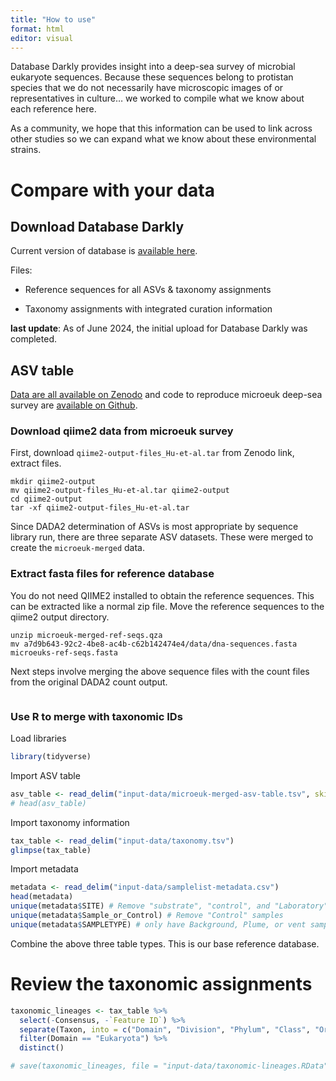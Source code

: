 ```yaml
---
title: "How to use"
format: html
editor: visual
---
```


Database Darkly provides insight into a deep-sea survey of microbial eukaryote sequences. Because these sequences belong to protistan species that we do not necessarily have microscopic images of or representatives in culture... we worked to compile what we know about each reference here.

As a community, we hope that this information can be used to link across other studies so we can expand what we know about these environmental strains.

# Compare with your data


## Download Database Darkly

Current version of database is [available here](https://zenodo.org/records/11490400).

Files:

* Reference sequences for all ASVs & taxonomy assignments

* Taxonomy assignments with integrated curation information

**last update**:
As of June 2024, the initial upload for Database Darkly was completed. 


## ASV table

[Data are all available on Zenodo](https://zenodo.org/records/5959694) and code to reproduce microeuk deep-sea survey are [available on Github](https://github.com/shu251/microeuk-amplicon-survey).

### Download qiime2 data from microeuk survey

First, download `qiime2-output-files_Hu-et-al.tar` from Zenodo link, extract files.

```         
mkdir qiime2-output
mv qiime2-output-files_Hu-et-al.tar qiime2-output
cd qiime2-output 
tar -xf qiime2-output-files_Hu-et-al.tar
```

Since DADA2 determination of ASVs is most appropriate by sequence library run, there are three separate ASV datasets. These were merged to create the `microeuk-merged` data.

### Extract fasta files for reference database

You do not need QIIME2 installed to obtain the reference sequences. This can be extracted like a normal zip file. Move the reference sequences to the qiime2 output directory.

```         
unzip microeuk-merged-ref-seqs.qza
mv a7d9b643-92c2-4be8-ac4b-c62b142474e4/data/dna-sequences.fasta microeuks-ref-seqs.fasta
```

Next steps involve merging the above sequence files with the count files from the original DADA2 count output.

```r

```

### Use R to merge with taxonomic IDs

Load libraries

```r
library(tidyverse)
```

Import ASV table

```r
asv_table <- read_delim("input-data/microeuk-merged-asv-table.tsv", skip = 1)
# head(asv_table)
```

Import taxonomy information

```r
tax_table <- read_delim("input-data/taxonomy.tsv")
glimpse(tax_table)
```

Import metadata

```r
metadata <- read_delim("input-data/samplelist-metadata.csv")
head(metadata)
unique(metadata$SITE) # Remove "substrate", "control", and "Laboratory" samples
unique(metadata$Sample_or_Control) # Remove "Control" samples
unique(metadata$SAMPLETYPE) # only have Background, Plume, or vent samples
```

Combine the above three table types. This is our base reference database.

# Review the taxonomic assignments

```r
taxonomic_lineages <- tax_table %>% 
  select(-Consensus, -`Feature ID`) %>% 
  separate(Taxon, into = c("Domain", "Division", "Phylum", "Class", "Order", "Family", "Genus", "Species"), sep = ";", remove = FALSE) %>% 
  filter(Domain == "Eukaryota") %>%
  distinct()
```

```r
# save(taxonomic_lineages, file = "input-data/taxonomic-lineages.RData")
```
